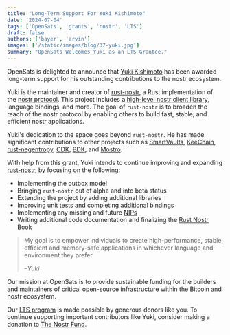 ```yaml
---
title: "Long-Term Support For Yuki Kishimoto"
date: '2024-07-04'
tags: ['OpenSats', 'grants', 'nostr', 'LTS']
draft: false
authors: ['bayer', 'arvin']
images: ['/static/images/blog/37-yuki.jpg']
summary: "OpenSats Welcomes Yuki as an LTS Grantee."
---
```


OpenSats is delighted to announce that [Yuki
Kishimoto](https://github.com/yukibtc) has been awarded long-term support for
his outstanding contributions to the nostr ecosystem.

Yuki is the maintainer and creator of
[rust-nostr](https://github.com/rust-nostr/nostr), a Rust implementation of the
[nostr protocol](https://github.com/rust-nostr/nostr/tree/master/crates/nostr).
This project includes a [high-level nostr client
library](https://github.com/rust-nostr/nostr/tree/master/crates/nostr-sdk),
language bindings, and more. The goal of `rust-nostr` is to broaden the reach of
the nostr protocol by enabling others to build fast, stable, and efficient nostr
applications.

Yuki's dedication to the space goes beyond `rust-nostr`. He has made significant
contributions to other projects such as
[SmartVaults](https://github.com/smartvaults/smartvaults),
[KeeChain](https://github.com/yukibtc/keechain),
[rust-negentropy](https://github.com/yukibtc/rust-negentropy),
[CDK](https://github.com/cashubtc/cdk),
[BDK](https://github.com/bitcoindevkit/bdk), and
[Mostro](https://github.com/MostroP2P/mostro).

With help from this grant, Yuki intends to continue improving and expanding
[rust-nostr](https://github.com/rust-nostr/nostr), by focusing on the following:

- Implementing the outbox model
- Bringing `rust-nostr` out of alpha and into beta status
- Extending the project by adding additional libraries
- Improving unit tests and completing additional bindings
- Implementing any missing and future [NIPs](https://github.com/nostr-protocol/nips)
- Writing additional code documentation and finalizing the [Rust Nostr Book](https://rust-nostr.org/)

> My goal is to empower individuals to create high-performance, stable, efficient
> and memory-safe applications in whichever language and environment they
> prefer.
> 
><cite>–Yuki</cite>

Our mission at OpenSats is to provide sustainable funding for the builders and
maintainers of critical open-source infrastructure within the Bitcoin and nostr
ecosystem.

Our [LTS
program](https://opensats.org/blog/nostr-lts-long-term-support-for-nostr-developers)
is made possible by generous donors like you. To continue supporting important
contributors like Yuki, consider making a donation to [The Nostr
Fund](https://opensats.org/funds/nostr).

<center>
    <DonateToNostrFundButton/>
</center>
